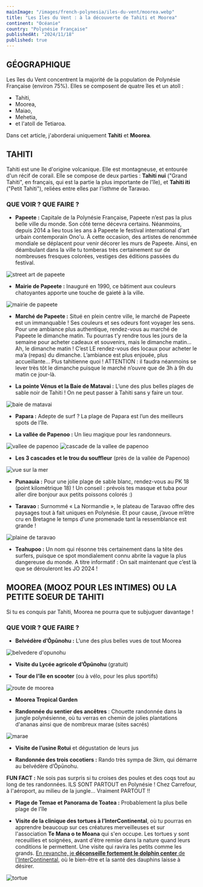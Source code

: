 ```yaml
---
mainImage: "/images/french-polynesia/iles-du-vent/moorea.webp"
title: "Les Iles du Vent : à la découverte de Tahiti et Moorea"
continent: "Océanie"
country: "Polynésie Française"
publishedAt: "2024/11/18"
published: true
---
```


## GÉOGRAPHIQUE

Les îles du Vent concentrent la majorité de la population de Polynésie Française (environ 75%). Elles se composent de quatre îles et un atoll : 
- Tahiti,
- Moorea,
- Maiao,
- Mehetia,
- et l'atoll de Tetiaroa.

Dans cet article, j'aborderai uniquement **Tahiti** et **Moorea**.


## TAHITI

Tahiti est une île d'origine volcanique. Elle est montagneuse, et entourée d'un récif de corail. Elle se compose de deux parties : **Tahiti nui** ("Grand Tahiti", en français, qui est la partie la plus importante de l'île), et **Tahiti iti** ("Petit Tahiti"), reliées entre elles par l'isthme de Taravao.


### QUE VOIR ? QUE FAIRE ?

- **Papeete :** Capitale de la Polynésie Française, Papeete n’est pas la plus belle ville du monde. Son côté terne décevra certains. Néanmoins, depuis 2014 a lieu tous les ans à Papeete le festival international d'art urbain contemporain Ono'u. À cette occasion, des artistes de renommée mondiale se déplacent pour venir décorer les murs de Papeete. Ainsi, en déambulant dans la ville tu tomberas très certainement sur de nombreuses fresques colorées, vestiges des éditions passées du festival.

<div className="flex">
  <img className= "w-1/2 mx-auto" src="/images/french-polynesia/iles-du-vent/street-art.webp" alt="street art de papeete" />
</div>

- **Mairie de Papeete :** Inauguré en 1990, ce bâtiment aux couleurs chatoyantes apporte une touche de gaieté à la ville.
<div className="flex">
  <img className= "w-1/2 mx-auto" src="/images/french-polynesia/iles-du-vent/mairie-papeete.webp" alt="mairie de papeete" />
</div>

- **Marché de Papeete :** Situé en plein centre ville, le marché de Papeete est un immanquable ! Ses couleurs et ses odeurs font voyager les sens. Pour une ambiance plus authentique, rendez-vous au marché de Papeete le dimanche matin. Tu pourras t’y rendre tous les jours de la semaine pour acheter cadeaux et souvenirs, mais le dimanche matin… Ah, le dimanche matin ! C’est LE rendez-vous des locaux pour acheter le ma’a (repas) du dimanche. L’ambiance est plus enjouée, plus accueillante… Plus tahitienne quoi ! ATTENTION : il faudra néanmoins se lever très tôt le dimanche puisque le marché n’ouvre que de 3h à 9h du matin ce jour-là.

- **La pointe Vénus et la Baie de Matavai :** L’une des plus belles plages de sable noir de Tahiti ! On ne peut passer à Tahiti sans y faire un tour.
<div className="flex">
  <img className= "w-1/2 mx-auto" src="/images/french-polynesia/iles-du-vent/pointe-venus.webp" alt="baie de matavai" />
</div>


- **Papara :** Adepte de surf ? La plage de Papara est l’un des meilleurs spots  de l’île.

- **La vallée de Papenoo :** Un lieu magique pour les randonneurs.
<div className="flex">
    <img className= "w-1/2 mx-auto" src="/images/french-polynesia/iles-du-vent/papenoo1.webp" alt="vallee de papenoo" />
  <img className= "w-1/2 mx-auto" src="/images/french-polynesia/iles-du-vent/papenoo2.webp" alt="cascade de la vallee de papenoo" />
</div>


- **Les 3 cascades et le trou du souffleur** (près de la vallée de Papenoo)
<div className="flex">
  <img className= "w-1/2 mx-auto" src="/images/french-polynesia/iles-du-vent/trou-souffleur.webp" alt="vue sur la mer" />
</div>



- **Punaauia :** Pour une jolie plage de sable blanc, rendez-vous au PK 18 (point kilométrique 18) ! Un conseil : prévois tes masque et tuba pour aller dire bonjour aux petits poissons colorés :)

- **Taravao :** Surnommé « La Normandie », le plateau de Taravao offre des paysages tout à fait uniques en Polynésie. Et pour cause, j’avoue m’être cru en Bretagne le temps d'une promenade tant la ressemblance est grande !

<div className="flex">
  <img className= "w-1/2 mx-auto" src="/images/french-polynesia/iles-du-vent/taravao.webp" alt="plaine de taravao" />
</div>


- **Teahupoo :** Un nom qui résonne très certainement dans la tête des surfers, puisque ce spot mondialement connu abrite la vague la plus dangereuse du monde. A titre informatif : On sait maintenant que c’est là que se dérouleront les JO 2024 !



## MOOREA (MOOZ POUR LES INTIMES) OU LA PETITE SOEUR DE TAHITI

Si tu es conquis par Tahiti, Moorea ne pourra que te subjuguer davantage !


### QUE VOIR ? QUE FAIRE ? 

- **Belvédère d’Ōpūnohu :** L’une des plus belles vues de tout Moorea

<div className="flex">
  <img className= "w-1/2 mx-auto" src="/images/french-polynesia/iles-du-vent/opunohu.webp" alt="belvedere d'opunohu" />
</div>

- **Visite du Lycée agricole d’Ōpūnohu** (gratuit)

- **Tour de l'île en scooter** (ou à vélo, pour les plus sportifs)
<div className="flex">
  <img className= "w-1/2 mx-auto" src="/images/french-polynesia/iles-du-vent/moorea.webp" alt="route de moorea" />
</div>


- **Moorea Tropical Garden**

- **Randonnée du sentier des ancêtres** : Chouette randonnée dans la jungle polynésienne, où tu verras en chemin de jolies plantations d'ananas ainsi que de nombreux marae (sites sacrés)
<div className="flex">
  <img className= "w-1/2 mx-auto" src="/images/french-polynesia/iles-du-vent/marae.webp" alt="marae" />
</div>


- **Visite de l’usine Rotui** et dégustation de leurs jus

- **Randonnée des trois cocotiers :** Rando très sympa de 3km, qui démarre au belvédère d’Ōpūnohu.

**FUN FACT :** Ne sois pas surpris si tu croises des poules et des coqs tout au long de tes randonnées. ILS SONT PARTOUT en Polynésie ! Chez Carrefour, à l'aéroport, au milieu de la jungle... Vraiment PARTOUT !!


- **Plage de Temae et Panorama de Toatea :** Probablement la plus belle plage de l'île 

- **Visite de la clinique des tortues à l’InterContinental**, où tu pourras en apprendre beaucoup sur ces créatures merveilleuses et sur l'association **Te Mana o te Moana** qui s'en occupe. Les tortues y sont receuillies et soignées, avant d'être remise dans la nature quand leurs conditions le permettent. Une visite qui ravira les petits comme les grands. <u>En revanche, je **déconseille fortement le dolphin center** de l'InterContinental</u>, où le bien-être et la santé des dauphins laisse à désirer.
<div className="flex">
  <img className= "w-1/2 mx-auto" src="/images/french-polynesia/iles-du-vent/te-mana-o-te-moana.webp" alt="tortue" />
</div>








